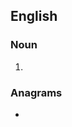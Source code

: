 ==English==

===Noun===
{{head|en|noun form}}

# {{plural of|papule|lang=en}}

===Anagrams===
* {{anagrams|en|a=aelppsu|appulse|upleaps}}